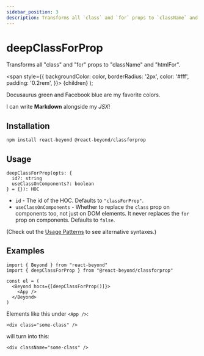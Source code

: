 ```yaml
---
sidebar_position: 3
description: Transforms all `class` and `for` props to `className` and `htmlFor`.
---
```


# deepClassForProp

Transforms all "class" and "for" props to "className" and "htmlFor".


  <span
    style={{
      backgroundColor: color,
      borderRadius: '2px',
      color: '#fff',
      padding: '0.2rem',
    }}>
    {children}
  </span>
);

<Sandpack />
<Highlight color="#25c2a0">Docusaurus green</Highlight> and <Highlight color="#1877F2">Facebook blue</Highlight> are my favorite colors.

I can write **Markdown** alongside my _JSX_!




## Installation

```bash
npm install react-beyond @react-beyond/classforprop
```

## Usage

```
deepClassForProp(opts: {
  id?: string
  useClassOnComponents?: boolean
} = {}): HOC
```

- `id` - The id of the HOC. Defaults to `"classForProp"`.
- `useClassOnComponents` - Whether to replace the `class` prop on components too, not just on DOM elements. It never replaces the `for` prop on components. Defaults to `false`.

(Check out the [Usage Patterns](/docs/guide/usage-patterns) to see alternative syntaxes.)

## Examples

```tsx
import { Beyond } from "react-beyond"
import { deepClassForProp } from "@react-beyond/classforprop"

const el = (
  <Beyond hocs={[deepClassForProp()]}>
    <App />
  </Beyond>
)
```

Elements like this under `<App />`:

```tsx
<div class="some-class" />
```

will turn into this:

```tsx
<div className="some-class" />
```
